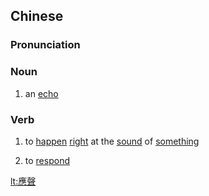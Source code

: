 {{also|应声}}
==Chinese==
{{zh-forms|s=应声}}

===Pronunciation===
{{zh-pron
|m=yìngshēng
|h=pfs=en-sâng/yin-sâng
|mn=qz,xm,zz:èng-seng/qz,twv:èng-siaⁿ/tw:ìn-siaⁿ
|cat=n,v
}}

===Noun===
{{zh-noun}}

# an [[echo]]

===Verb===
{{zh-verb}}

# to [[happen]] [[right]] at the [[sound]] of [[something]]
# {{lb|zh|archaic}} to [[respond]]

[[lt:應聲]]